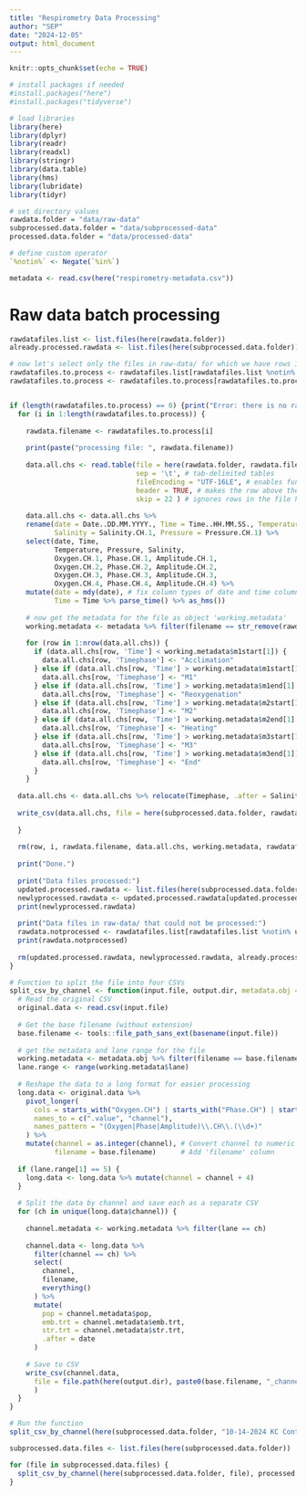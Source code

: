 ```yaml
---
title: "Respirometry Data Processing"
author: "SEP"
date: "2024-12-05"
output: html_document
---
```


```r
knitr::opts_chunk$set(echo = TRUE)

# install packages if needed
#install.packages("here")
#install.packages("tidyverse")

# load libraries
library(here)
library(dplyr)
library(readr)
library(readxl)
library(stringr)
library(data.table)
library(hms)
library(lubridate)
library(tidyr)

# set directory values
rawdata.folder = "data/raw-data"
subprocessed.data.folder = "data/subprocessed-data"
processed.data.folder = "data/processed-data"

# define custom operator
`%notin%` <- Negate(`%in%`)
```


```r
metadata <- read.csv(here("respirometry-metadata.csv"))
```

# Raw data batch processing

```r
rawdatafiles.list <- list.files(here(rawdata.folder))
already.processed.rawdata <- list.files(here(subprocessed.data.folder))

# now let's select only the files in raw-data/ for which we have rows in the metadata table AND that haven't been processed already!
rawdatafiles.to.process <- rawdatafiles.list[rawdatafiles.list %notin% already.processed.rawdata] 
rawdatafiles.to.process <- rawdatafiles.to.process[rawdatafiles.to.process %>% str_remove(".csv") %in% metadata$filename]


if (length(rawdatafiles.to.process) == 0) {print("Error: there is no raw data available to process. The raw-data folder does not contain any compatible files, or all of the raw data has already been processed.")} else {
  for (i in 1:length(rawdatafiles.to.process)) {
    
    rawdata.filename <- rawdatafiles.to.process[i]
    
    print(paste("processing file: ", rawdata.filename))
    
    data.all.chs <- read.table(file = here(rawdata.folder, rawdata.filename),
                               sep = '\t', # tab-delimited tables
                               fileEncoding = "UTF-16LE", # enables function to read unicode table
                               header = TRUE, # makes the row above the data into the column names
                               skip = 22 ) # ignores rows in the file header
  
    data.all.chs <- data.all.chs %>% 
    rename(date = Date..DD.MM.YYYY., Time = Time..HH.MM.SS., Temperature = Temperature.CH.1,
           Salinity = Salinity.CH.1, Pressure = Pressure.CH.1) %>%
    select(date, Time, 
           Temperature, Pressure, Salinity, 
           Oxygen.CH.1, Phase.CH.1, Amplitude.CH.1, 
           Oxygen.CH.2, Phase.CH.2, Amplitude.CH.2, 
           Oxygen.CH.3, Phase.CH.3, Amplitude.CH.3, 
           Oxygen.CH.4, Phase.CH.4, Amplitude.CH.4) %>%
    mutate(date = mdy(date), # fix column types of date and time columns
           Time = Time %>% parse_time() %>% as_hms())
    
    # now get the metadata for the file as object 'working.metadata'
    working.metadata <- metadata %>% filter(filename == str_remove(rawdata.filename, ".csv"))
    
    for (row in 1:nrow(data.all.chs)) {
      if (data.all.chs[row, 'Time'] < working.metadata$m1start[1]) {
        data.all.chs[row, 'Timephase'] <- "Acclimation"
      } else if (data.all.chs[row, 'Time'] > working.metadata$m1start[1] & data.all.chs[row, 'Time'] < working.metadata$m1end[1]) {
        data.all.chs[row, 'Timephase'] <- "M1"
      } else if (data.all.chs[row, 'Time'] > working.metadata$m1end[1] & data.all.chs[row, 'Time'] < working.metadata$m2start[1]) {
        data.all.chs[row, 'Timephase'] <- "Reoxygenation"
      } else if (data.all.chs[row, 'Time'] > working.metadata$m2start[1] & data.all.chs[row, 'Time'] < working.metadata$m2end[1]) {
        data.all.chs[row, 'Timephase'] <- "M2"
      } else if (data.all.chs[row, 'Time'] > working.metadata$m2end[1] & data.all.chs[row, 'Time'] < working.metadata$m3start[1]) {
        data.all.chs[row, 'Timephase'] <- "Heating"
      } else if (data.all.chs[row, 'Time'] > working.metadata$m3start[1] & data.all.chs[row, 'Time'] < working.metadata$m3end[1]) {
        data.all.chs[row, 'Timephase'] <- "M3"
      } else if (data.all.chs[row, 'Time'] > working.metadata$m3end[1]) {
        data.all.chs[row, 'Timephase'] <- "End"
      } 
    }
  
  data.all.chs <- data.all.chs %>% relocate(Timephase, .after = Salinity)
  
  write_csv(data.all.chs, file = here(subprocessed.data.folder, rawdata.filename))
  
  }
    
  rm(row, i, rawdata.filename, data.all.chs, working.metadata, rawdatafiles.to.process)
  
  print("Done.")
  
  print("Data files processed:")
  updated.processed.rawdata <- list.files(here(subprocessed.data.folder))
  newlyprocessed.rawdata <- updated.processed.rawdata[updated.processed.rawdata %notin% already.processed.rawdata]
  print(newlyprocessed.rawdata)
  
  print("Data files in raw-data/ that could not be processed:")
  rawdata.notprocessed <- rawdatafiles.list[rawdatafiles.list %notin% updated.processed.rawdata]
  print(rawdata.notprocessed)
  
  rm(updated.processed.rawdata, newlyprocessed.rawdata, already.processed.rawdata, rawdata.notprocessed, rawdatafiles.list)
}
```

```r

# Function to split the file into four CSVs
split_csv_by_channel <- function(input.file, output.dir, metadata.obj = metadata) {
  # Read the original CSV
  original.data <- read.csv(input.file)
  
  # Get the base filename (without extension)
  base.filename <- tools::file_path_sans_ext(basename(input.file))
  
  # get the metadata and lane range for the file
  working.metadata <- metadata.obj %>% filter(filename == base.filename)
  lane.range <- range(working.metadata$lane)
  
  # Reshape the data to a long format for easier processing
  long.data <- original.data %>%
    pivot_longer(
      cols = starts_with("Oxygen.CH") | starts_with("Phase.CH") | starts_with("Amplitude.CH"),
      names_to = c(".value", "channel"),
      names_pattern = "(Oxygen|Phase|Amplitude)\\.CH\\.(\\d+)"
    ) %>%
    mutate(channel = as.integer(channel), # Convert channel to numeric for sorting
           filename = base.filename)      # Add 'filename' column
  
  if (lane.range[1] == 5) {
    long.data <- long.data %>% mutate(channel = channel + 4)
  }
  
  # Split the data by channel and save each as a separate CSV
  for (ch in unique(long.data$channel)) {
    
    channel.metadata <- working.metadata %>% filter(lane == ch)
    
    channel.data <- long.data %>%
      filter(channel == ch) %>%
      select(
        channel,
        filename,
        everything()
      ) %>% 
      mutate(
        pop = channel.metadata$pop, 
        emb.trt = channel.metadata$emb.trt, 
        str.trt = channel.metadata$str.trt, 
        .after = date
      )
    
    # Save to CSV
    write_csv(channel.data,
      file = file.path(here(output.dir), paste0(base.filename, "_channel_", ch, ".csv"))
      )
  }
}

# Run the function
split_csv_by_channel(here(subprocessed.data.folder, "10-14-2024 KC Control 5-8.csv"), processed.data.folder)

subprocessed.data.files <- list.files(here(subprocessed.data.folder))

for (file in subprocessed.data.files) {
  split_csv_by_channel(here(subprocessed.data.folder, file), processed.data.folder)
}
```
